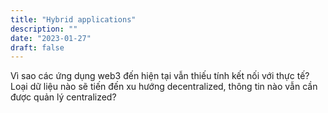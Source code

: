 ```yaml
---
title: "Hybrid applications"
description: ""
date: "2023-01-27"
draft: false
---
```


Vì sao các ứng dụng web3 đến hiện tại vẫn thiếu tính kết nối với thực tế?
Loại dữ liệu nào sẽ tiến đến xu hướng decentralized, thông tin nào vẫn cần được quản lý centralized?

